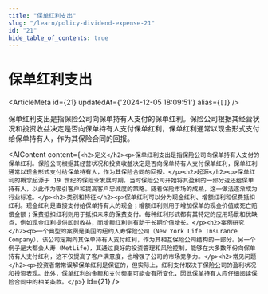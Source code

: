 ```yaml
---
title: "保单红利支出"
slug: "/learn/policy-dividend-expense-21"
id: "21"
hide_table_of_contents: true
---
```



# 保单红利支出

<ArticleMeta id={21} updatedAt={'2024-12-05 18:09:51'} alias={`[]`} />
<div className='border-solid border-b border-t-0 my-4 border-[var(--ifm-color-gray-300)]' />

保单红利支出是指保险公司向保单持有人支付的保单红利。保险公司根据其经营状况和投资收益决定是否向保单持有人支付保单红利，保单红利通常以现金形式支付给保单持有人，作为其保险合同的回报。

<AIContent content={`<h2>定义</h2><p>保单红利支出是指保险公司向保单持有人支付的保单红利。保险公司根据其经营状况和投资收益决定是否向保单持有人支付保单红利，保单红利通常以现金形式支付给保单持有人，作为其保险合同的回报。</p><h2>起源</h2><p>保单红利的概念起源于 19 世纪的保险业发展时期，当时保险公司开始将其盈利的一部分返还给保单持有人，以此作为吸引客户和提高客户忠诚度的策略。随着保险市场的成熟，这一做法逐渐成为行业标准。</p><h2>类别和特征</h2><p>保单红利可以分为现金红利、增额红利和保费抵扣红利。现金红利是直接支付给保单持有人的现金；增额红利则用于增加保单的现金价值或死亡赔偿金额；保费抵扣红利则用于抵扣未来的保费支付。每种红利形式都有其特定的应用场景和优缺点，例如现金红利提供即时收益，而增额红利则有助于长期价值增长。</p><h2>案例研究</h2><p>一个典型的案例是美国的纽约人寿保险公司（New York Life Insurance Company），该公司定期向其保单持有人支付红利，作为其相互保险公司结构的一部分。另一个例子是大都会人寿（MetLife），其通过良好的投资管理和风险控制，能够在大多数年份向保单持有人支付红利，这不仅提高了客户满意度，也增强了公司的市场竞争力。</p><h2>常见问题</h2><p>投资者常常误解保单红利是保证的，但实际上，红利支付取决于保险公司的盈利状况和投资表现。此外，保单红利的金额和支付频率可能会有所变化，因此保单持有人应仔细阅读保险合同中的相关条款。</p>`} id={21} />
